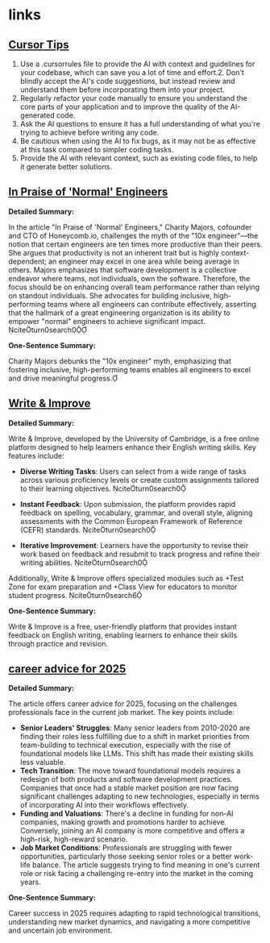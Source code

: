 # links

## [Cursor Tips](https://www.nickcraux.com/blog/cursor-tips)

1. Use a .cursorrules file to provide the AI with context and guidelines for your codebase, which can save you a lot of time and effort.2. Don't blindly accept the AI's code suggestions, but instead review and understand them before incorporating them into your project.
3. Regularly refactor your code manually to ensure you understand the core parts of your application and to improve the quality of the AI-generated code.
4. Ask the AI questions to ensure it has a full understanding of what you're trying to achieve before writing any code.
5. Be cautious when using the AI to fix bugs, as it may not be as effective at this task compared to simpler coding tasks.
6. Provide the AI with relevant context, such as existing code files, to help it generate better solutions.

## [In Praise of 'Normal' Engineers](https://spectrum.ieee.org/10x-engineer)

**Detailed Summary:**

In the article "In Praise of 'Normal' Engineers," Charity Majors, cofounder and CTO of Honeycomb.io, challenges the myth of the "10x engineer"—the notion that certain engineers are ten times more productive than their peers. She argues that productivity is not an inherent trait but is highly context-dependent; an engineer may excel in one area while being average in others. Majors emphasizes that software development is a collective endeavor where teams, not individuals, own the software. Therefore, the focus should be on enhancing overall team performance rather than relying on standout individuals. She advocates for building inclusive, high-performing teams where all engineers can contribute effectively, asserting that the hallmark of a great engineering organization is its ability to empower "normal" engineers to achieve significant impact. citeturn0search0

**One-Sentence Summary:**

Charity Majors debunks the "10x engineer" myth, emphasizing that fostering inclusive, high-performing teams enables all engineers to excel and drive meaningful progress. 



## [Write & Improve](https://writeandimprove.com/)

**Detailed Summary:**

Write & Improve, developed by the University of Cambridge, is a free online platform designed to help learners enhance their English writing skills. Key features include:

- **Diverse Writing Tasks**: Users can select from a wide range of tasks across various proficiency levels or create custom assignments tailored to their learning objectives. citeturn0search0

- **Instant Feedback**: Upon submission, the platform provides rapid feedback on spelling, vocabulary, grammar, and overall style, aligning assessments with the Common European Framework of Reference (CEFR) standards. citeturn0search0

- **Iterative Improvement**: Learners have the opportunity to revise their work based on feedback and resubmit to track progress and refine their writing abilities. citeturn0search0

Additionally, Write & Improve offers specialized modules such as +Test Zone for exam preparation and +Class View for educators to monitor student progress. citeturn0search6

**One-Sentence Summary:**

Write & Improve is a free, user-friendly platform that provides instant feedback on English writing, enabling learners to enhance their skills through practice and revision. 

## [career advice for 2025](https://lethain.com/career-advice-2025/)

**Detailed Summary:**

The article offers career advice for 2025, focusing on the challenges professionals face in the current job market. The key points include:

- **Senior Leaders' Struggles**: Many senior leaders from 2010-2020 are finding their roles less fulfilling due to a shift in market priorities from team-building to technical execution, especially with the rise of foundational models like LLMs. This shift has made their existing skills less valuable.
- **Tech Transition**: The move toward foundational models requires a redesign of both products and software development practices. Companies that once had a stable market position are now facing significant challenges adapting to new technologies, especially in terms of incorporating AI into their workflows effectively.
- **Funding and Valuations**: There's a decline in funding for non-AI companies, making growth and promotions harder to achieve. Conversely, joining an AI company is more competitive and offers a high-risk, high-reward scenario.
- **Job Market Conditions**: Professionals are struggling with fewer opportunities, particularly those seeking senior roles or a better work-life balance. The article suggests trying to find meaning in one's current role or risk facing a challenging re-entry into the market in the coming years.

**One-Sentence Summary:**

Career success in 2025 requires adapting to rapid technological transitions, understanding new market dynamics, and navigating a more competitive and uncertain job environment.